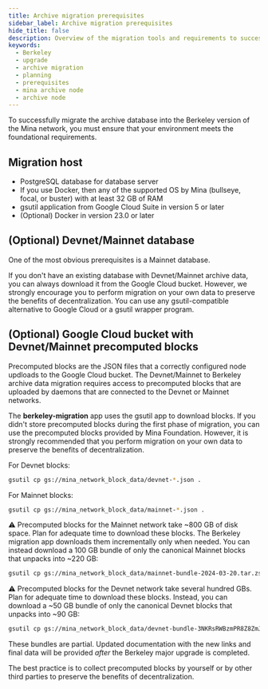 ```yaml
---
title: Archive migration prerequisites
sidebar_label: Archive migration prerequisites
hide_title: false
description: Overview of the migration tools and requirements to successfully migrate the Devnet/Mainnet archive database.
keywords:
  - Berkeley
  - upgrade
  - archive migration
  - planning 
  - prerequisites
  - mina archive node
  - archive node
---
```


To successfully migrate the archive database into the Berkeley version of the Mina network, you must ensure that your environment meets the foundational requirements.

## Migration host

- PostgreSQL database for database server
- If you use Docker, then any of the supported OS by Mina (bullseye, focal, or buster) with at least 32 GB of RAM
- gsutil application from Google Cloud Suite in version 5 or later
- (Optional) Docker in version 23.0 or later

## (Optional) Devnet/Mainnet database 

One of the most obvious prerequisites is a Mainnet database.

If you don't have an existing database with Devnet/Mainnet archive data, you can always download it from the Google Cloud bucket. However, we strongly encourage you to perform migration on your own data to preserve the benefits of decentralization.
You can use any gsutil-compatible alternative to Google Cloud or a gsutil wrapper program.

## (Optional) Google Cloud bucket with Devnet/Mainnet precomputed blocks

Precomputed blocks are the JSON files that a correctly configured node updloads to the Google Cloud bucket.
The Devnet/Mainnet to Berkeley archive data migration requires access to precomputed blocks that are uploaded by daemons that are connected to the Devnet or Mainnet networks. 

The **berkeley-migration** app uses the gsutil app to download blocks. If you didn't store precomputed blocks during the first phase of migration, you can use the precomputed blocks provided by Mina Foundation.
However, it is strongly recommended that you perform migration on your own data to preserve the benefits of decentralization.

For Devnet blocks:

```sh
gsutil cp gs://mina_network_block_data/devnet-*.json .
```

For Mainnet blocks:

```sh
gsutil cp gs://mina_network_block_data/mainnet-*.json .
```

:warning: Precomputed blocks for the Mainnet network take ~800 GB of disk space. Plan for adequate time to download these blocks. The Berkeley migration app downloads them incrementally only when needed. You can instead download a 100 GB bundle of only the canonical Mainnet blocks that unpacks into ~220 GB: 

```sh
gsutil cp gs://mina_network_block_data/mainnet-bundle-2024-03-20.tar.zst . ; tar -xf mainnet-bundle-2024-03-20.tar.zst
```

:warning: Precomputed blocks for the Devnet network take several hundred GBs. Plan for adequate time to download these blocks. Instead, you can download a ~50 GB bundle of only the canonical Devnet blocks that unpacks into ~90 GB:

```sh
gsutil cp gs://mina_network_block_data/devnet-bundle-3NKRsRWBzmPR8Z8ZmJb4u8FLpnSkjRitUpKZzVkHp11QuwP5i839.tar.gz . ; tar -xf devnet-bundle-3NKRsRWBzmPR8Z8ZmJb4u8FLpnSkjRitUpKZzVkHp11QuwP5i839.tar.gz
```

These bundles are partial. Updated documentation with the new links and final data will be provided _after_ the Berkeley major upgrade is completed.

The best practice is to collect precomputed blocks by yourself or by other third parties to preserve the benefits of decentralization. 
